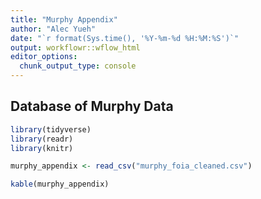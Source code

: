 ```yaml
---
title: "Murphy Appendix"
author: "Alec Yueh"
date: "`r format(Sys.time(), '%Y-%m-%d %H:%M:%S')`"
output: workflowr::wflow_html
editor_options:
  chunk_output_type: console
---
```


## Database of Murphy Data
```r
library(tidyverse)
library(readr)
library(knitr)
```


```r
murphy_appendix <- read_csv("murphy_foia_cleaned.csv")
```


```r
kable(murphy_appendix)
```

